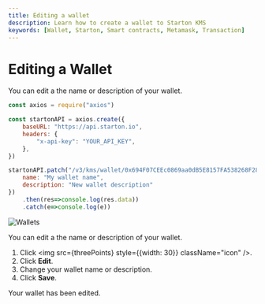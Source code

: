 ```yaml
---
title: Editing a wallet
description: Learn how to create a wallet to Starton KMS
keywords: [Wallet, Starton, Smart contracts, Metamask, Transaction]
---
```



# Editing a Wallet



<Tabs>
<TabItem value="code" label="From Code">

You can edit a the name or description of your wallet.

```jsx showLineNumbers
const axios = require("axios")

const startonAPI = axios.create({
    baseURL: "https://api.starton.io",
    headers: {
        "x-api-key": "YOUR_API_KEY",
    },
})

startonAPI.patch("/v3/kms/wallet/0x694F07CEEc0869aa0dB5E8157FA538268F28B23f", {
    name: "My wallet name",
    description: "New wallet description"
})
    .then(res=>console.log(res.data))
    .catch(e=>console.log(e))
```

</TabItem>
<TabItem value="dashboard" label="From Webapp">

![Wallets](assets/withdraw.png)

You can edit a the name or description of your wallet.

1. Click <img src={threePoints} style={{width: 30}} className="icon" />.
1. Click **Edit**.
1. Change your wallet name or description.
1. Click **Save**.

Your wallet has been edited.

</TabItem>
</Tabs>
